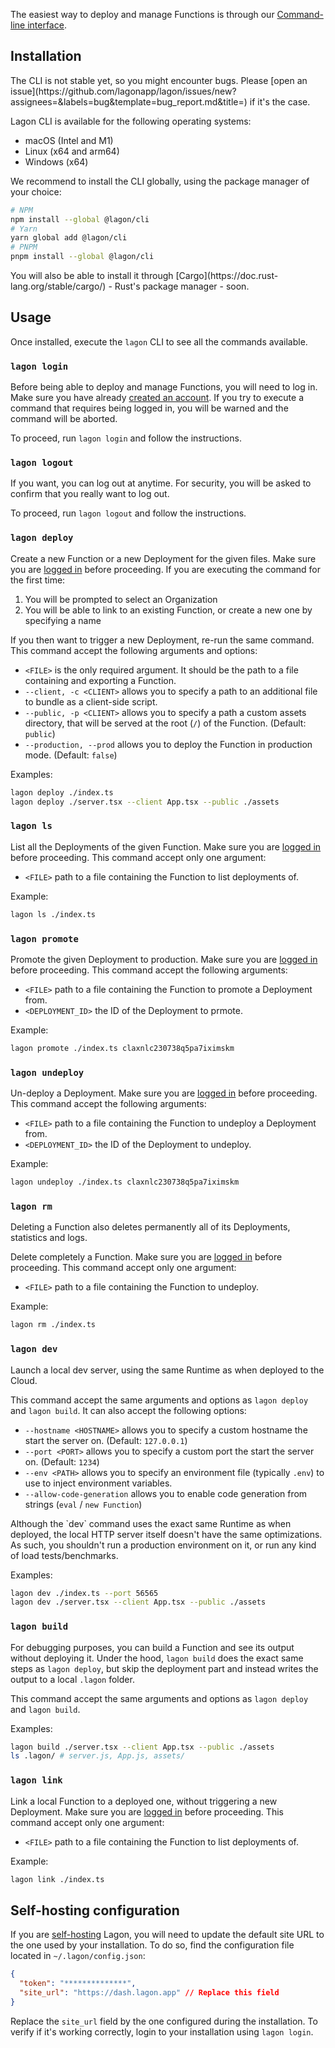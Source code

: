 
The easiest way to deploy and manage Functions is through our [Command-line interface](https://en.wikipedia.org/wiki/Command-line_interface).

## Installation

<Callout type="warning">
  The CLI is not stable yet, so you might encounter bugs. Please [open an
  issue](https://github.com/lagonapp/lagon/issues/new?assignees=&labels=bug&template=bug_report.md&title=) if it's the
  case.
</Callout>

Lagon CLI is available for the following operating systems:

- macOS (Intel and M1)
- Linux (x64 and arm64)
- Windows (x64)

We recommend to install the CLI globally, using the package manager of your choice:

```bash
# NPM
npm install --global @lagon/cli
# Yarn
yarn global add @lagon/cli
# PNPM
pnpm install --global @lagon/cli
```

<Callout type="info">
  You will also be able to install it through [Cargo](https://doc.rust-lang.org/stable/cargo/) - Rust's package manager
  - soon.
</Callout>

## Usage

Once installed, execute the `lagon` CLI to see all the commands available.

### `lagon login`

Before being able to deploy and manage Functions, you will need to log in. Make sure you have already [created an account](/cloud/account). If you try to execute a command that requires being logged in, you will be warned and the command will be aborted.

To proceed, run `lagon login` and follow the instructions.

### `lagon logout`

If you want, you can log out at anytime. For security, you will be asked to confirm that you really want to log out.

To proceed, run `lagon logout` and follow the instructions.

### `lagon deploy`

Create a new Function or a new Deployment for the given files. Make sure you are [logged in](#lagon-login) before proceeding. If you are executing the command for the first time:

1. You will be prompted to select an Organization
2. You will be able to link to an existing Function, or create a new one by specifying a name

If you then want to trigger a new Deployment, re-run the same command. This command accept the following arguments and options:

- `<FILE>` is the only required argument. It should be the path to a file containing and exporting a Function.
- `--client, -c <CLIENT>` allows you to specify a path to an additional file to bundle as a client-side script.
- `--public, -p <CLIENT>` allows you to specify a path a custom assets directory, that will be served at the root (`/`) of the Function. (Default: `public`)
- `--production, --prod` allows you to deploy the Function in production mode. (Default: `false`)

Examples:

```bash
lagon deploy ./index.ts
lagon deploy ./server.tsx --client App.tsx --public ./assets
```

### `lagon ls`

List all the Deployments of the given Function. Make sure you are [logged in](#lagon-login) before proceeding. This command accept only one argument:

- `<FILE>` path to a file containing the Function to list deployments of.

Example:

```bash
lagon ls ./index.ts
```

### `lagon promote`

Promote the given Deployment to production. Make sure you are [logged in](#lagon-login) before proceeding. This command accept the following arguments:

- `<FILE>` path to a file containing the Function to promote a Deployment from.
- `<DEPLOYMENT_ID>` the ID of the Deployment to prmote.

Example:

```bash
lagon promote ./index.ts claxnlc230738q5pa7iximskm
```

### `lagon undeploy`

Un-deploy a Deployment. Make sure you are [logged in](#lagon-login) before proceeding. This command accept the following arguments:

- `<FILE>` path to a file containing the Function to undeploy a Deployment from.
- `<DEPLOYMENT_ID>` the ID of the Deployment to undeploy.

Example:

```bash
lagon undeploy ./index.ts claxnlc230738q5pa7iximskm
```

### `lagon rm`

<Callout type="error">
  Deleting a Function also deletes permanently all of its Deployments, statistics and logs.
</Callout>

Delete completely a Function. Make sure you are [logged in](#lagon-login) before proceeding. This command accept only one argument:

- `<FILE>` path to a file containing the Function to undeploy.

Example:

```bash
lagon rm ./index.ts
```

### `lagon dev`

Launch a local dev server, using the same Runtime as when deployed to the Cloud.

This command accept the same arguments and options as `lagon deploy` and `lagon build`. It can also accept the following options:

- `--hostname <HOSTNAME>` allows you to specify a custom hostname the start the server on. (Default: `127.0.0.1`)
- `--port <PORT>` allows you to specify a custom port the start the server on. (Default: `1234`)
- `--env <PATH>` allows you to specify an environment file (typically `.env`) to use to inject environment variables.
- `--allow-code-generation` allows you to enable code generation from strings (`eval` / `new Function`)

<Callout type="warning">
  Although the `dev` command uses the exact same Runtime as when deployed, the local HTTP server itself doesn't have the
  same optimizations. As such, you shouldn't run a production environment on it, or run any kind of load
  tests/benchmarks.
</Callout>

Examples:

```bash
lagon dev ./index.ts --port 56565
lagon dev ./server.tsx --client App.tsx --public ./assets
```

### `lagon build`

For debugging purposes, you can build a Function and see its output without deploying it. Under the hood, `lagon build` does the exact same steps as `lagon deploy`, but skip the deployment part and instead writes the output to a local `.lagon` folder.

This command accept the same arguments and options as `lagon deploy` and `lagon build`.

Examples:

```bash
lagon build ./server.tsx --client App.tsx --public ./assets
ls .lagon/ # server.js, App.js, assets/
```

### `lagon link`

Link a local Function to a deployed one, without triggering a new Deployment. Make sure you are [logged in](#lagon-login) before proceeding. This command accept only one argument:

- `<FILE>` path to a file containing the Function to list deployments of.

Example:

```bash
lagon link ./index.ts
```

## Self-hosting configuration

If you are [self-hosting](/self-hosted/installation) Lagon, you will need to update the default site URL to the one used by your installation. To do so, find the configuration file located in `~/.lagon/config.json`:

```json
{
  "token": "**************",
  "site_url": "https://dash.lagon.app" // Replace this field
}
```

Replace the `site_url` field by the one configured during the installation. To verify if it's working correctly, login to your installation using `lagon login`.

